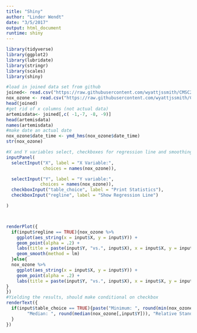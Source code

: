 ```yaml
---
title: "Shiny"
author: "Linder Wendt"
date: "3/5/2017"
output: html_document
runtime: shiny
---
```

```r
library(tidyverse)
library(ggplot2)
library(lubridate)
library(stringr)
library(scales)
library(shiny)
```

```r
#load in joined data set from github
joined<- read.csv("https://raw.githubusercontent.com/wyattjssmith/CMSC205-Project/master/joined_data.csv?token=AX2uR4Fxh2zEW4G9jc4sp5JPqCAG1DmZks5YwwSawA%3D%3D")
nox_ozone <- read.csv("https://raw.githubusercontent.com/wyattjssmith/CMSC205-Project/master/Joined%20NOx%20and%20Ozone%20file.csv?token=AX51vw3i0vr_GVrpbtGF4PBoDul1Wo9Aks5Yxf5nwA%3D%3D")
head(joined)
#get rid of x columns (not actual data)
artemisdata<- joined[,c( -1,-7, -8, -9)]
head(artemisdata)
names(artemisdata)
#make date an actual date
nox_ozone$date_time <- ymd_hms(nox_ozone$date_time)
str(nox_ozone)
```

```r
#X and Y variables select, checkboxes for regression line and smoothing curve, boxcar averages output table with summary stats (min, max range, mean, median)
inputPanel(
  selectInput("X", label = "X Variable:",
              choices = names(nox_ozone)),

  selectInput("Y", label = "Y variable:",
             choices = names(nox_ozone)),
  checkboxInput("table_choice", label = "Print Statistics"),
  checkboxInput("regline", label = "Show Regression Line")

)



renderPlot({
  if(input$regline == TRUE){nox_ozone %>%
    ggplot(aes_string(x = input$X, y = input$Y)) +
    geom_point(alpha = .2) +
    labs(title = paste(input$Y, "vs.", input$X), x = input$X, y = input$Y) +
    geom_smooth(method = lm)
  }else{
  nox_ozone %>%
    ggplot(aes_string(x = input$X, y = input$Y)) +
    geom_point(alpha = .2) +
    labs(title = paste(input$Y, "vs.", input$X), x = input$X, y = input$Y)
}
})
#Yielding the results, should make conditional on checkbox
renderText({
  if(input$table_choice == TRUE){paste("Minimum: ", round(min(nox_ozone[,input$Y])), "Maximum: ", round(max(nox_ozone[,input$Y])), "Mean: ", round(mean(nox_ozone[,input$Y])), 
        "Median: ", round(median(nox_ozone[,input$Y])), "Relative Standard Deviation: ", ((sd(nox_ozone[,input$Y]))/(mean(nox_ozone[,input$Y])))*100)
  }
})


    


  

```

